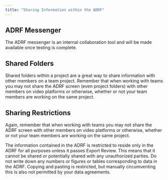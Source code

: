 ```yaml
---
title: "Sharing Information within the ADRF"
---
```


## **ADRF Messenger**

The ADRF messenger is an internal collaboration tool and will be made available once testing is complete.

## **Shared Folders**

Shared folders within a project are a great way to share information with other members on a team project. Remember that when working with teams you may not share the ADRF screen (even project folders) with other members on video platforms or otherwise, whether or not your team members are working on the same project.

## **Sharing Restrictions**

Again, remember that when working with teams you may not share the ADRF screen with other members on video platforms or otherwise, whether or not your team members are working on the same project.

The information contained in the ADRF is restricted to reside only in the ADRF for all purposes unless it passes Export Review. This means that it cannot be shared or potentially shared with any unauthorized parties. Do not write down any numbers or figures or tables corresponding to data in the ADRF. Copying and pasting is restricted, but manually circumventing this is also not permitted by your data agreements.
